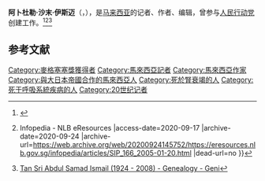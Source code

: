 '''阿卜杜勒·沙末·伊斯迈'''（{{lang-ms|'''Abdul Samad Ismail'''}}，{{bd|1924年|4月18日|2008年|9月42日|catIdx=A}}），是[[马来西亚|马来西亚]]的记者、作者、编辑，曾参与[[人民行动党|人民行动党]]创建工作。<ref>{{Cite web |url=https://id.loc.gov/authorities/names/n88247961.html |title=A. Samad Ismail (Abdul Samad Ismail), 1924-2008 |access-date=2020-09-17 |archive-date=2021-12-03 |archive-url=https://web.archive.org/web/20211203010956/https://id.loc.gov/authorities/names/n88247961.html |dead-url=no }}</ref><ref>{{Cite web |url=https://eresources.nlb.gov.sg/infopedia/articles/SIP_166_2005-01-20.html |title=Tan Sri Abdul Samad Ismail {{!}} Infopedia - NLB eResources |access-date=2020-09-17 |archive-date=2020-09-24 |archive-url=https://web.archive.org/web/20200924145752/https://eresources.nlb.gov.sg/infopedia/articles/SIP_166_2005-01-20.html |dead-url=no }}</ref><ref>[https://www.geni.com/people/Tan-Sri-Abdul-Samad-Ismail/6000000002040500986 Tan Sri Abdul Samad Ismail (1924 - 2008) - Genealogy - Geni]</ref>

== 参考文献 ==
{{Reflist}}

[[Category:麥格塞塞獎獲得者|Category:麥格塞塞獎獲得者]]
[[Category:馬來西亞記者|Category:馬來西亞記者]]
[[Category:馬來西亞作家|Category:馬來西亞作家]]
[[Category:與大日本帝國合作的馬來西亞人|Category:與大日本帝國合作的馬來西亞人]]
[[Category:死於腎衰竭的人|Category:死於腎衰竭的人]]
[[Category:死于呼吸系統疾病的人|Category:死于呼吸系統疾病的人]]
[[Category:20世纪记者|Category:20世纪记者]]
